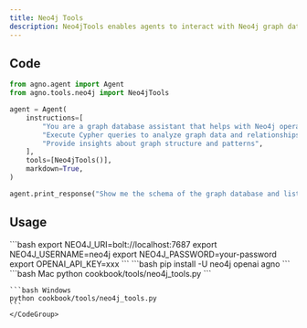 ```yaml
---
title: Neo4j Tools
description: Neo4jTools enables agents to interact with Neo4j graph databases for querying and managing graph data.
---
```


## Code

```python cookbook/tools/neo4j_tools.py
from agno.agent import Agent
from agno.tools.neo4j import Neo4jTools

agent = Agent(
    instructions=[
        "You are a graph database assistant that helps with Neo4j operations",
        "Execute Cypher queries to analyze graph data and relationships",
        "Provide insights about graph structure and patterns",
    ],
    tools=[Neo4jTools()],
    markdown=True,
)

agent.print_response("Show me the schema of the graph database and list all node labels")
```

## Usage

<Steps>
  <Snippet file="create-venv-step.mdx" />

  <Step title="Set your credentials">
    ```bash
    export NEO4J_URI=bolt://localhost:7687
    export NEO4J_USERNAME=neo4j
    export NEO4J_PASSWORD=your-password
    export OPENAI_API_KEY=xxx
    ```
  </Step>

  <Step title="Install libraries">
    ```bash
    pip install -U neo4j openai agno
    ```
  </Step>

  <Step title="Run Agent">
    <CodeGroup>
    ```bash Mac
    python cookbook/tools/neo4j_tools.py
    ```

    ```bash Windows
    python cookbook/tools/neo4j_tools.py
    ```
    </CodeGroup>
  </Step>
</Steps>
